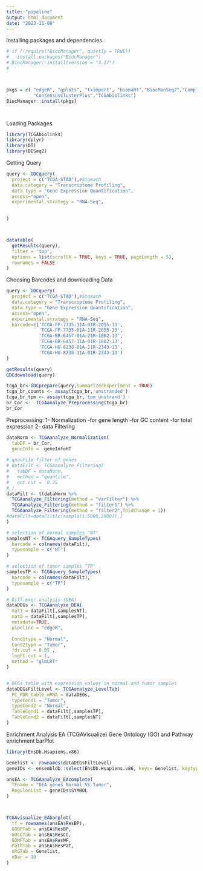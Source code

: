 ---
title: "pipeline"
output: html_document
date: "2023-11-08"
---
Installing packages and dependencies.
```{r}
# if (!require("BiocManager", quietly = TRUE))
#   install.packages("BiocManager")
# BiocManager::install(version = "3.17")
# 



pkgs = c( "edgeR", "gplots", "tximport", "biomaRt","BiocManSeq2","ComplexHeatmap",
          "ConsensusClusterPlus","TCGAbiolinks")
BiocManager::install(pkgs)




```

Loading Packages
```{r}
library(TCGAbiolinks)
library(dplyr)
library(DT)
library(DESeq2)
```

Getting Query
```{r}
query <- GDCquery(
  project = c("TCGA-STAD"),#Stomach
  data.category = "Transcriptome Profiling",
  data.type = "Gene Expression Quantification",
  access="open",
  experimental.strategy = "RNA-Seq",
  

)



datatable(
  getResults(query), 
  filter = 'top',
  options = list(scrollX = TRUE, keys = TRUE, pageLength = 5), 
  rownames = FALSE
)

```


Choosing Barcodes and downloading Data
```{r}
query <- GDCquery(
  project = c("TCGA-STAD"),#Stomach
  data.category = "Transcriptome Profiling",
  data.type = "Gene Expression Quantification",
  access="open",
  experimental.strategy = "RNA-Seq",
  barcode=c('TCGA-FP-7735-11A-01R-2055-13',
            'TCGA-FP-7735-01A-11R-2055-13',
            'TCGA-BR-6457-01A-21R-1802-13',
            'TCGA-BR-6457-11A-01R-1802-13',
            'TCGA-HU-8238-01A-11R-2343-13',
            'TCGA-HU-8238-11A-01R-2343-13')
)

getResults(query)
GDCdownload(query)
```


```{r}
tcga_br<-GDCprepare(query,summarizedExperiment = TRUE)
tcga_br_counts <- assay(tcga_br,'unstranded')  
tcga_br_tpm <- assay(tcga_br,'tpm_unstrand') 
br_Cor <-  TCGAanalyze_Preprocessing(tcga_br)
br_Cor


```

Preprocessing:
1- Normalization
-for gene length
-for GC content
-for total expression
2- data Filtering
```{r}
dataNorm <- TCGAanalyze_Normalization(
  tabDF = br_Cor, 
  geneInfo =  geneInfoHT
  
# quantile filter of genes
# dataFilt <- TCGAanalyze_Filtering(
#   tabDF = dataNorm,
#   method = "quantile", 
#   qnt.cut =  0.25
# )
dataFilt <- t(dataNorm %>% 
  TCGAanalyze_Filtering(method = "varFilter") %>%
  TCGAanalyze_Filtering(method = "filter1") %>%  
  TCGAanalyze_Filtering(method = "filter2",foldChange = 1))
#dataFilt=dataFilt[c(sample(1:5000,2000)),]
)
```

```{r}
# selection of normal samples "NT"
samplesNT <- TCGAquery_SampleTypes(
  barcode = colnames(dataFilt),
  typesample = c("NT")
)

# selection of tumor samples "TP"
samplesTP <- TCGAquery_SampleTypes(
  barcode = colnames(dataFilt), 
  typesample = c("TP")
)

# Diff.expr.analysis (DEA)
dataDEGs <- TCGAanalyze_DEA(
  mat1 = dataFilt[,samplesNT],
  mat2 = dataFilt[,samplesTP],
  metadata=TRUE,
  pipeline = "edgeR",
  
  Cond1type = "Normal",
  Cond2type = "Tumor",
  fdr.cut = 0.05 ,
  logFC.cut = 1,
  method = "glmLRT"
)


# DEGs table with expression values in normal and tumor samples
dataDEGsFiltLevel <- TCGAanalyze_LevelTab(
  FC_FDR_table_mRNA = dataDEGs,
  typeCond1 = "Tumor",
  typeCond2 = "Normal",
  TableCond1 = dataFilt[,samplesTP],
  TableCond2 = dataFilt[,samplesNT]
)

```

Enrichment Analysis EA (TCGAVisualize)
Gene Ontology (GO) and Pathway enrichment barPlot
```{r}
library(EnsDb.Hsapiens.v86)

Genelist <- rownames(dataDEGsFiltLevel)
geneIDs <- ensembldb::select(EnsDb.Hsapiens.v86, keys= Genelist, keytype = "GENEID", columns = c("SYMBOL","GENEID") )

ansEA <- TCGAanalyze_EAcomplete(
  TFname = "DEA genes Normal Vs Tumor",
  RegulonList = geneIDs$SYMBOL
)



TCGAvisualize_EAbarplot(
  tf = rownames(ansEA$ResBP), 
  GOBPTab = ansEA$ResBP,
  GOCCTab = ansEA$ResCC,
  GOMFTab = ansEA$ResMF,
  PathTab = ansEA$ResPat,
  nRGTab = Genelist, 
  nBar = 10
)

```

